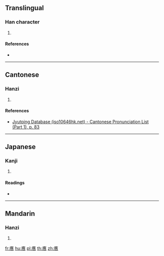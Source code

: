 ==Translingual==

===Han character===
{{Han char|rn=30|rad=口|as=13|sn=16|four=|canj=IOGR,XIOGR|ids=⿸广⿱⿰亻隹口}}

# {{defn|Han|sort=口13}}

====References====
* {{Han ref|kx=0209.180|dkj=04352|dj=0432.040|hdz=10693.100|uh=565F|ud=22111}}

----

==Cantonese==

===Hanzi===
{{yue-hanzi|jyut=jing3|y=ying3}}

# {{defn|lang=yue|sort=口13}}

====References====
* [http://www.iso10646hk.net/jp/document/download.jsp Jyutping Database (iso10646hk.net) - Cantonese Pronunciation List (Part 1), p. 83]

----

==Japanese==

===Kanji===
{{ja-kanji|grade=|rs=口13}}

# {{defn|lang=ja|sort=口13}}

====Readings====
* {{ja-readings|on=[[よう]] (yō)|kun=}}

----

==Mandarin==

===Hanzi===
{{cmn-hanzi|pin=[[yìng]] ([[ying4]])|wg=ying<sup>4</sup>}}

# {{defn|lang=cmn|sort=口13}}

[[fr:噟]]
[[hu:噟]]
[[pl:噟]]
[[th:噟]]
[[zh:噟]]